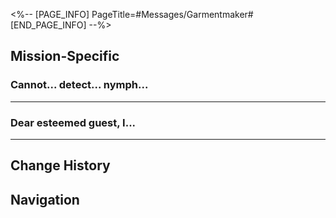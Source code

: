 <%-- [PAGE_INFO]
PageTitle=#Messages/Garmentmaker#
[END_PAGE_INFO] --%>
{{Messages Infobox
|id        = 193
|image     = NPC Garmentmaker Icon.png
|type      = NPC
|sender    = Garmentmaker
|signature = 
|faction   = Others
}}

==Mission-Specific==
===Cannot... detect... nymph...===
{{Messages
|start_condition = 
|text =
:'''Garmentmaker:''' Cannot... detect... nymph...
:'''Garmentmaker:''' Nymph... statue... emerged...
:'''Garmentmaker:''' Come to...
:{Choice} Where to?
::'''(Trailblazer):''' Where to? Are you the injured Garmentmaker from the Grove?
:{Choice} You can still send messages?
::'''(Trailblazer):''' Are you the injured Garmentmaker from the Grove? How can you still send messages in that condition?
:{{DIcon|Warning}} Failed to send message
}}
----

===Dear esteemed guest, I...===
{{Messages
|start_condition = 
|text =
:'''Garmentmaker:''' Dear esteemed guest, I detect no more nymphs in the "Sanctum of Prophecy." Impressive work!
:'''Garmentmaker:''' The nymphs' energy has converged here, and oddly enough, there's also an extra palm of a hand...
:'''Garmentmaker:''' Please come back and have a look! Please!
}}
----

==Change History==
{{Change History|3.1}}

==Navigation==
{{Messages Navbox}}